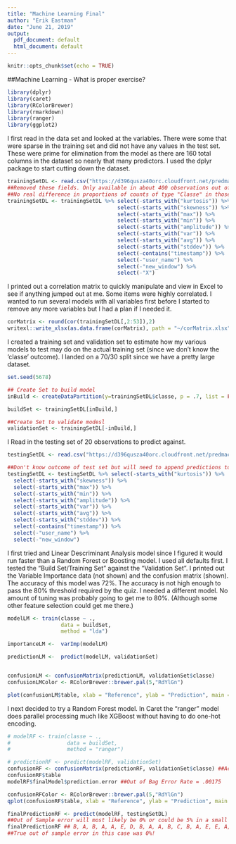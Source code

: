 ```yaml
---
title: "Machine Learning Final"
author: "Erik Eastman"
date: "June 21, 2019"
output:
  pdf_document: default
  html_document: default
---
```


```r
knitr::opts_chunk$set(echo = TRUE)
```
##Machine Learning - What is proper exercise?

```r
library(dplyr)
library(caret)
library(RColorBrewer)
library(rmarkdown)
library(ranger)
library(ggplot2)
```


I first read in the data set and looked at the variables. There were some that were sparse in the training set and did not have any values in the test set. These were prime for elimination from the model as there are 160 total columns in the dataset so nearly that many predictors. I used the dplyr package to start cutting down the dataset.

```r
trainingSetDL <- read.csv("https://d396qusza40orc.cloudfront.net/predmachlearn/pml-training.csv")
##Removed these fields. Only available in about 400 observations out of 19K. Reduces possible predictors from 159 to 59.
##No real difference in proportions of counts of type "Classe" in those with "Window_New" = Yes to overall population.
trainingSetDL <- trainingSetDL %>% select(-starts_with("kurtosis")) %>%
                                   select(-starts_with("skewness")) %>% 
                                   select(-starts_with("max")) %>%
                                   select(-starts_with("min")) %>%
                                   select(-starts_with("amplitude")) %>%
                                   select(-starts_with("var")) %>%
                                   select(-starts_with("avg")) %>%
                                   select(-starts_with("stddev")) %>%
                                   select(-contains("timestamp")) %>%
                                   select(-"user_name") %>%
                                   select(-"new_window") %>%
                                   select(-"X")
```


I printed out a correlation matrix to quickly manipulate and view in Excel to see if anything jumped out at me. Some items were highly correlated. I wanted to run several models with all variables first before I started to remove any more variables but I had a plan if I needed it.

```r
corMatrix <- round(cor(trainingSetDL[,2:53]),2)
writexl::write_xlsx(as.data.frame(corMatrix), path = "~/corMatrix.xlsx")
```

I created a training set and validation set to estimate how my various models to test may do on the actual training set (since we don't know the 'classe' outcome). I landed on a 70/30 split since we have a pretty large dataset.

```r
set.seed(5678)

## Create Set to build model
inBuild <- createDataPartition(y=trainingSetDL$classe, p = .7, list = FALSE)

buildSet <- trainingSetDL[inBuild,] 

##Create Set to validate modesl
validationSet <- trainingSetDL[-inBuild,]

```



I Read in the testing set of 20 observations to predict against.

```r
testingSetDL <- read.csv("https://d396qusza40orc.cloudfront.net/predmachlearn/pml-testing.csv")

##Don't know outcome of test set but will need to append predictions to this set for peer scoring
testingSetDL <- testingSetDL %>% select(-starts_with("kurtosis")) %>%
  select(-starts_with("skewness")) %>% 
  select(-starts_with("max")) %>%
  select(-starts_with("min")) %>%
  select(-starts_with("amplitude")) %>%
  select(-starts_with("var")) %>%
  select(-starts_with("avg")) %>%
  select(-starts_with("stddev")) %>%
  select(-contains("timestamp")) %>%
  select(-"user_name") %>%
  select(-"new_window")
```


I first tried and Linear Descriminant Analysis model since I figured it would run faster than a Random Forest or Boosting model. I used all defaults first. I tested the "Build Set/Training Set" against the "Validation Set". I printed out the Variable Importance data (not shown) and the confusion matrix (shown). The accuracy of this model was 72%. The accuracy is not high enough to pass the 80% threshold required by the quiz. I needed a different model. No amount of tuning was probably going to get me to 80%. (Although some other feature selection could get me there.)

```r
modelLM <- train(classe ~ .,
                 data = buildSet,
                 method = "lda")

importanceLM <-  varImp(modelLM)

predictionLM <-  predict(modelLM, validationSet)


confusionLM <- confusionMatrix(predictionLM, validationSet$classe) 
confusionLMColor <- RColorBrewer::brewer.pal(5,"RdYlGn")

plot(confusionLM$table, xlab = "Reference", ylab = "Prediction", main = "LDA Model Confusion Matrix", col = confusionLMColor)

```

I next decided to try a Random Forest model. In Caret the "ranger" model does parallel processing much like XGBoost without having to do one-hot encoding.


```r
# modelRF <- train(classe ~ ., 
#                  data = buildSet, 
#                  method = "ranger")

# predictionRF <- predict(modelRF, validationSet)
confusionRF <- confusionMatrix(predictionRF, validationSet$classe) ##Accuracy of 99%
confusionRF$table
modelRF$finalModel$prediction.error ##Out of Bag Error Rate = .00175 

confusionRFColor <- RColorBrewer::brewer.pal(5,"RdYlGn")
qplot(confusionRF$table, xlab = "Reference", ylab = "Prediction", main = "Random Forest Model Confusion Matrix", col = confusionRFColor)

finalPredictionRF <- predict(modelRF, testingSetDL)
##Out of Sample error will most likely be 0% or could be 5% in a small fraction of cases.
finalPredictionRF ## B, A, B, A, A, E, D, B, A, A, B, C, B, A, E, E, A, B, B, B = 20/20 on quiz
##True out of sample error in this case was 0%!
 
```



